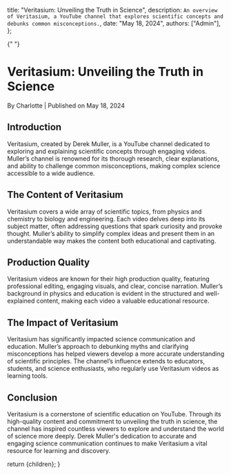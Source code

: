 
  title: "Veritasium: Unveiling the Truth in Science",
  description: `An overview of Veritasium, a YouTube channel that explores scientific concepts and debunks common misconceptions.`,
  date: "May 18, 2024",
  authors: ["Admin"],
};

{" "}

<h1>Veritasium: Unveiling the Truth in Science</h1>
<div className="text-sm text-gray-500 dark:text-gray-400">
  By Charlotte | Published on May 18, 2024
</div>
<section id="introduction">
  <h2>Introduction</h2>
  <span>
    Veritasium, created by Derek Muller, is a YouTube channel dedicated to
    exploring and explaining scientific concepts through engaging videos.
    Muller’s channel is renowned for its thorough research, clear explanations,
    and ability to challenge common misconceptions, making complex science
    accessible to a wide audience.
  </span>
</section>
<section id="the-content-of-veritasium">
  <h2>The Content of Veritasium</h2>
  <span>
    Veritasium covers a wide array of scientific topics, from physics and
    chemistry to biology and engineering. Each video delves deep into its
    subject matter, often addressing questions that spark curiosity and provoke
    thought. Muller’s ability to simplify complex ideas and present them in an
    understandable way makes the content both educational and captivating.
  </span>
</section>
<section id="production-quality">
  <h2>Production Quality</h2>
  <span>
    Veritasium videos are known for their high production quality, featuring
    professional editing, engaging visuals, and clear, concise narration.
    Muller’s background in physics and education is evident in the structured
    and well-explained content, making each video a valuable educational
    resource.
  </span>
</section>
<section id="the-impact-of-veritasium">
  <h2>The Impact of Veritasium</h2>
  <span>
    Veritasium has significantly impacted science communication and education.
    Muller’s approach to debunking myths and clarifying misconceptions has
    helped viewers develop a more accurate understanding of scientific
    principles. The channel’s influence extends to educators, students, and
    science enthusiasts, who regularly use Veritasium videos as learning tools.
  </span>
</section>
<section id="conclusion">
  <h2>Conclusion</h2>
  <span>
    Veritasium is a cornerstone of scientific education on YouTube. Through its
    high-quality content and commitment to unveiling the truth in science, the
    channel has inspired countless viewers to explore and understand the world
    of science more deeply. Derek Muller's dedication to accurate and engaging
    science communication continues to make Veritasium a vital resource for
    learning and discovery.
  </span>
</section>

  return <MdxLayout>{children}</MdxLayout>;
}
